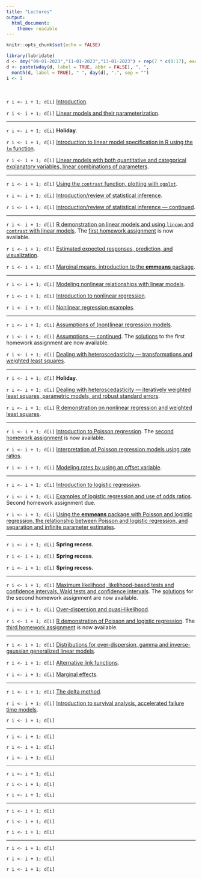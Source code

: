 ```yaml
---
title: "Lectures"
output: 
  html_document: 
    theme: readable
---
```


```r
knitr::opts_chunk$set(echo = FALSE)
```

```r
library(lubridate)
d <- dmy("09-01-2023","11-01-2023","13-01-2023") + rep(7 * c(0:17), each = 3)
d <- paste(wday(d, label = TRUE, abbr = FALSE), ", ", 
  month(d, label = TRUE), " ", day(d), ".", sep = "")
i <- 1
```

&nbsp;

`r i <- i + 1; d[i]` [Introduction](lecture-01-11-2023.html).

`r i <- i + 1; d[i]` [Linear models and their parameterization](lecture-01-13-2023.html).

***

`r i <- i + 1; d[i]` **Holiday**. 

`r i <- i + 1; d[i]` [Introduction to linear model specification in R using the `lm` function](lecture-01-18-2023.html).

`r i <- i + 1; d[i]` [Linear models with both quantitative and categorical explanatory variables, linear combinations of parameters](lecture-01-20-2023.html).
 
***

`r i <- i + 1; d[i]` [Using the `contrast` function, plotting with `ggplot`](lecture-01-23-2023.html).

`r i <- i + 1; d[i]` [Introduction/review of statistical inference](lecture-01-25-2023.html). 

`r i <- i + 1; d[i]` [Introduction/review of statistical inference --- continued](lecture-01-27-2023.html).
 
***

`r i <- i + 1; d[i]` [R demonstration on linear models and using `lincon` and `contrast` with linear models](lecture-01-30-2023.html). The [first homework assignment](hw1.html) is now available.

`r i <- i + 1; d[i]` [Estimated expected responses, prediction, and visualization](lecture-02-01-2023.html).

`r i <- i + 1; d[i]` [Marginal means, introduction to the **emmeans** package](lecture-02-03-2023.html). 
 
***

`r i <- i + 1; d[i]` [Modeling nonlinear relationships with linear models](lecture-02-06-2023.html).

`r i <- i + 1; d[i]` [Introduction to nonlinear regression](lecture-02-08-2023.html).

`r i <- i + 1; d[i]` [Nonlinear regression examples](lecture-02-10-2023.html). 
 
***

`r i <- i + 1; d[i]` [Assumptions of (non)linear regression models](lecture-02-13-2023.html).

`r i <- i + 1; d[i]` [Assumptions --- continued](lecture-02-15-2023.html). The [solutions](hw1-solutions.html) to the first homework assignment are now available.

`r i <- i + 1; d[i]` [Dealing with heteroscedasticity --- transformations and weighted least squares](lecture-02-17-2023.html).
 
***

`r i <- i + 1; d[i]` **Holiday**.

`r i <- i + 1; d[i]` [Dealing with heteroscedasticity --- iteratively weighted least squares, parametric models, and robust standard errors](lecture-02-22-2023.html).

`r i <- i + 1; d[i]` [R demonstration on nonlinear regression and weighted least squares](lecture-02-24-2023.html).
 
***

`r i <- i + 1; d[i]` [Introduction to Poisson regression](lecture-02-27-2023.html). The [second homework assignment](hw2.html) is now available.

`r i <- i + 1; d[i]` [Interpretation of Poisson regression models using rate ratios](lecture-03-01-2023.html).

`r i <- i + 1; d[i]` [Modeling rates by using an offset variable](lecture-03-03-2023.html).
 
***

`r i <- i + 1; d[i]` [Introduction to logistic regression](lecture-03-06-2023.html). 

`r i <- i + 1; d[i]` [Examples of logistic regression and use of odds ratios](lecture-03-08-2023.html). Second homework assignment due.

`r i <- i + 1; d[i]` [Using the **emmeans** package with Poisson and logistic regression, the relationship between Poisson and logistic regression, and separation and infinite parameter estimates](lecture-03-10-2023.html).
 
***

`r i <- i + 1; d[i]` **Spring recess**.

`r i <- i + 1; d[i]` **Spring recess**.

`r i <- i + 1; d[i]` **Spring recess**.
 
***

`r i <- i + 1; d[i]` [Maximum likelihood, likelihood-based tests and confidence intervals, Wald tests and confidence intervals](lecture-03-20-2023.html). The [solutions](hw2-solutions.html) for the second homework assignment are now available.

`r i <- i + 1; d[i]` [Over-dispersion and quasi-likelihood](lecture-03-22-2023.html). 

`r i <- i + 1; d[i]` [R demonstration of Poisson and logistic regression](lecture-03-24-2023.html). The [third homework assignment](hw3.html) is now available. 
 
***

`r i <- i + 1; d[i]` [Distributions for over-dispersion, gamma and inverse-gaussian generalized linear models](lecture-03-27-2023.html).

`r i <- i + 1; d[i]` [Alternative link functions](lecture-03-29-2023.html).

`r i <- i + 1; d[i]` [Marginal effects](lecture-03-31-2023.html). 
 
***

`r i <- i + 1; d[i]` [The delta method](lecture-04-03-2023.html).

`r i <- i + 1; d[i]` [Introduction to survival analysis, accelerated failure time models](lecture-04-05-2023.html).
 
`r i <- i + 1; d[i]` 
 
***

`r i <- i + 1; d[i]` 

`r i <- i + 1; d[i]` 

`r i <- i + 1; d[i]` 
 
***

`r i <- i + 1; d[i]` 

`r i <- i + 1; d[i]` 

`r i <- i + 1; d[i]` 
 
***

`r i <- i + 1; d[i]` 

`r i <- i + 1; d[i]` 

`r i <- i + 1; d[i]` 
 
***

`r i <- i + 1; d[i]` 

`r i <- i + 1; d[i]` 

`r i <- i + 1; d[i]`






